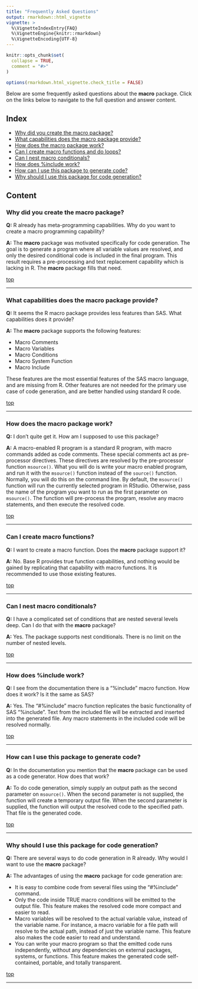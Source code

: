 ```yaml
---
title: "Frequently Asked Questions"
output: rmarkdown::html_vignette
vignette: >
  %\VignetteIndexEntry{FAQ}
  %\VignetteEngine{knitr::rmarkdown}
  %\VignetteEncoding{UTF-8}
---
```


```r
knitr::opts_chunk$set(
  collapse = TRUE,
  comment = "#>"
)

options(rmarkdown.html_vignette.check_title = FALSE)

```

Below are some frequently asked questions about the **macro** package. Click
on the links below to navigate to the full question and answer content.

## Index{#top}

* [Why did you create the macro package?](#motivation)
* [What capabilities does the macro package provide?](#motivation)
* [How does the macro package work?](#how)
* [Can I create macro functions and do loops?](#functions)
* [Can I nest macro conditionals?](#nest)
* [How does %include work?](#include)
* [How can I use this package to generate code?](#generate)
* [Why should I use this package for code generation?](#benefits)

## Content

### Why did you create the macro package? {#motivation}

**Q:** R already has meta-programming capabilities. Why do you want to
create a macro programming capability?


**A:** The **macro** package was motivated specifically for code generation.
The goal is to generate a program where all variable values are resolved, 
and only the desired conditional code is included in the final program. 
This result requires a pre-processing and text replacement capability 
which is lacking in R.  The **macro** package fills that need.

[top](#top) 

******

### What capabilities does the macro package provide? {#capabilities}

**Q:** It seems the R macro package provides less features than SAS.
What capabilities does it provide?


**A:** The **macro** package supports the following features:

* Macro Comments
* Macro Variables
* Macro Conditions
* Macro System Function
* Macro Include

These features are the most essential features of the SAS macro language,
and are missing from R.  Other features are not needed
for the primary use case of code generation, and are better handled using
standard R code.

[top](#top) 

******

### How does the macro package work? {#how}

**Q:** I don't quite get it.  How am I supposed to use this package?

**A:** A macro-enabled R program is a standard R program, with macro
commands added as code comments. These special comments act as pre-processor
directives.  These directives are resolved by the pre-processor function
`msource()`. What you will do is write your macro enabled program, and
run it with the `msource()` function instead of the `source()` function.
Normally, you will do this on the command line.  By default, the `msource()`
function will run the currently selected program in RStudio.  Otherwise,
pass the name of the program you want to run as the first parameter on 
`msource()`. The function will pre-process the program, resolve any 
macro statements, and then execute the resolved code.

[top](#top) 

******

### Can I create macro functions? {#function}

**Q:** I want to create a macro function.  Does the
**macro** package support it?  


**A:** No.  Base R provides true function capabilities, and nothing
would be gained by replicating that capability with macro functions. 
It is recommended to use those existing features.

[top](#top) 

******

### Can I nest macro conditionals? {#nest}

**Q:** I have a complicated set of conditions that are nested
several levels deep. Can I do that with the **macro** package?  

**A:** Yes. The package supports nest conditionals.  There is no
limit on the number of nested levels.

[top](#top) 


******
### How does %include work? {#include}

**Q:** I see from the documentation there is a "%include" macro function.
How does it work?  Is it the same as SAS?


**A:** Yes. The "#%include" macro function replicates the basic functionality
of SAS "%include".  Text from the included file will be extracted and inserted
into the generated file.  Any macro statements in the included code will be
resolved normally.

[top](#top) 

******

### How can I use this package to generate code? {#generate}

**Q:** In the documentation you mention that the **macro** package can
be used as a code generator.  How does that work?


**A:** To do code generation, simply supply an output path as the second
parameter on `msource()`.  When the second parameter is not supplied, 
the function will create a temporary output file.  When the second parameter
is supplied, the function will output the resolved code to the specified path.
That file is the generated code.

[top](#top) 

******

### Why should I use this package for code generation? {#benefits}

**Q:** There are several ways to do code generation in R already.  Why
would I want to use the **macro** package?


**A:** The advantages of using the **macro** package for code generation are:

* It is easy to combine code from several files using the "#%include" command.
* Only the code inside TRUE macro conditions will be emitted to the output file.
This feature makes the resolved code more compact and easier to read.
* Macro variables will be resolved to the actual variable value, instead
of the variable name.  For instance, a macro variable for a file path
will resolve to the actual path, instead of just the variable name. This 
feature also makes the code easier to read and understand.
* You can write your macro program so that the emitted code runs independently,
without any dependencies on external packages, systems, or functions.  This feature
makes the generated code self-contained, portable, and totally transparent.

[top](#top) 

******
<!-- ### Question 1? {#q1} -->

<!-- **Q:** I have a question? -->

<!-- **A:** Answer here. -->

<!-- [top](#top) -->

<!-- ****** -->

